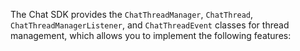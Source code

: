 <PlatformWrapper platform="flutter">

The Chat SDK provides the `ChatThreadManager`, `ChatThread`, `ChatThreadManagerListener`, and `ChatThreadEvent` classes for thread management, which allows you to implement the following features:

</PlatformWrapper>